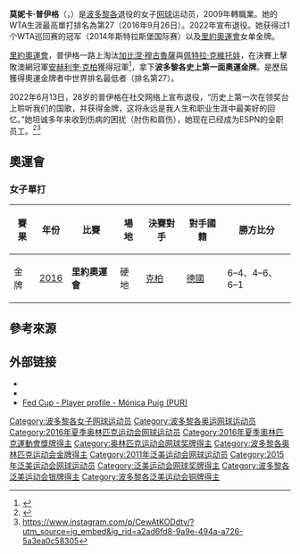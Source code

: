 {{Infobox tennis biography
|姓名 = 莫妮卡·普伊格<br>Mónica Puig
|image = [[File:2015_Aegon_International_MG_7746_(19006474676).jpg|250px]]
|国籍 = {{PUR}}
|出生日期 = {{birth date and age|mf=yes|1993|9|27}}
|出生地 = {{PUR}}[[圣胡安_(波多黎各)|聖胡安]]{{link-en|哈托雷|Hato Rey, Puerto Rico}}
|居住地 = {{USA}}[[佛羅里達州|佛羅里達州]][[邁阿密|邁阿密]]
|身高 = 170cm
|体重 = 70kg
|持拍手 = 右手
|反拍 = 雙手
|转职业年 = [[2009年|2009年]]
|retired= 2022年6月13日
|球拍 =
|球衣 =
|球鞋 =
|单打最高排名 = 27（2016年9月26日）
|双打最高排名 = 210（2015年5月25日）
|现单打排名 = 
|现双打排名 = 
|单打冠军头衔 =（WTA）2（ITF）6
|双打冠军头衔 =（WTA）0（ITF）0
|职业战绩 = {{tennis record|won=303|lost=213}}
|雙打職業戰績 = {{tennis record|won=18|lost=35}}
|奖金 = $3,542,294[[美元|美元]]
|澳网最好成绩 = 第三輪（2016）
|法网最好成绩 = 第三輪（2013、2016、2019）
|温网最好成绩 = 第四輪（2013）
|美网最好成绩 = 第二輪（2014、2018）
|澳網雙打最好成績 = 第一輪（2014、2015、2017）
|法網雙打最好成績 = 第一輪（2014、2015、2016）
|溫網雙打最好成績 = 第二輪（2016、2019）
|美網雙打最好成績 = 第一輪（2013、2014、2016）
|大满贯个数 =
|奥运会最好成绩 = [[File:Gold_medal.svg|25px]] '''金牌'''（[[2016年夏季奧林匹克運動會網球女子單打比賽|2016]]）
}}

'''莫妮卡·普伊格'''（{{lang-es|'''Mónica Puig'''}}，{{bd|1993年|9月27日|catIdx=Mónica, Puig}}）是[[波多黎各|波多黎各]]退役的女子[[网球|网球]]运动员，2009年轉職業。她的WTA生涯最高單打排名為第27（2016年9月26日）。2022年宣布退役。她获得过1个WTA巡回赛的冠军（2014年斯特拉斯堡国际赛）以及[[2016年夏季奧林匹克運動會網球比賽|里約奧運會]]女单金牌。

[[2016年夏季奧林匹克運動會網球比賽|里約奧運會]]，普伊格一路上淘汰[[加比涅·穆古魯薩|加比涅·穆古魯薩]]與[[佩特拉·克維托娃|佩特拉·克維托娃]]，在決賽上擊敗澳網冠軍[[安赫利奎·克柏|安赫利奎·克柏]]獲得冠軍<ref>{{citeweb|url=https://www.theguardian.com/sport/2016/aug/13/monica-puig-puerto-rica-gold-medal-history-rio-2016-womens-singles-monique-kerber-tennis|title=Monica Puig makes Puerto Rico gold medal history in women’s singles|date=14 August 2016|work=Guardian|accessdate=16 August 2016}}</ref>，拿下'''波多黎各史上第一面奧運金牌'''。是歷屆獲得奧運金牌者中世界排名最低者（排名第27）。

2022年6月13日，28岁的普伊格在社交网络上宣布退役，“历史上第一次在领奖台上聆听我们的国歌，并获得金牌，这将永远是我人生和职业生涯中最美好的回忆。”她坦诚多年来收到伤病的困扰（肘伤和肩伤），她现在已经成为ESPN的全职员工。<ref>{{Cite web |title=Olympic champion Monica Puig announces retirement from tennis |url=https://www.wtatennis.com/news/2645331/olympic-champion-monica-puig-announces-retirement-from-tennis |website=Women's Tennis Association |language=en |access-date=2022-06-14}}</ref><ref>https://www.instagram.com/p/CewAtKODdtv/?utm_source=ig_embed&ig_rid=a2ad6fd8-9a9e-494a-a726-5a3ea0c58305</ref>

== 奧運會 ==
{{MedalTop}}
{{MedalSport | [[網球|網球]]}}
{{MedalCountry |{{PUR}}}}
{{MedalGold| [[2016年夏季奧林匹克運動會|2016年里約]] | [[2016年夏季奧林匹克運動會網球比賽|女子單打]]}}
{{MedalBottom}}
=== 女子單打===
{| class="wikitable"
! 賽果
! 年份
! 比賽
! 場地
! 決賽對手
! 對手國籍
! 勝方比分
|- style="background:Gold;"
| 金牌
| [[2016年夏季奧林匹克運動會網球女子單打比賽|2016]]
| '''里約奧運會'''
| 硬地
| [[安赫利奎·克柏|克柏]]
| {{flagicon|GER}} [[德國|德國]]
|  6–4、4–6、6–1
|}

==參考來源==
{{reflist}}

== 外部链接 ==
{{Commonscat|Mónica Puig}}
* {{WTA|17033}}
* {{ITF Profile|id=100128415}}
* [http://www.fedcup.com/en/players/player.aspx?id=800296503 Fed Cup - Player profile - Mónica Puig (PUR)]

{{奧運網球女單金牌}}

{{Authority control}}
{{DEFAULTSORT:Puig, Mónica}}
[[Category:波多黎各女子网球运动员|Category:波多黎各女子网球运动员]]
[[Category:波多黎各奥运网球运动员|Category:波多黎各奥运网球运动员]]
[[Category:2016年夏季奥林匹克运动会网球运动员|Category:2016年夏季奥林匹克运动会网球运动员]]
[[Category:2016年夏季奧林匹克運動會獎牌得主|Category:2016年夏季奧林匹克運動會獎牌得主]]
[[Category:奥林匹克运动会网球奖牌得主|Category:奥林匹克运动会网球奖牌得主]]
[[Category:波多黎各奥林匹克运动会金牌得主|Category:波多黎各奥林匹克运动会金牌得主]]
[[Category:2011年泛美运动会网球运动员|Category:2011年泛美运动会网球运动员]]
[[Category:2015年泛美运动会网球运动员|Category:2015年泛美运动会网球运动员]]
[[Category:泛美运动会网球奖牌得主|Category:泛美运动会网球奖牌得主]]
[[Category:波多黎各泛美运动会银牌得主|Category:波多黎各泛美运动会银牌得主]]
[[Category:波多黎各泛美运动会铜牌得主|Category:波多黎各泛美运动会铜牌得主]]
